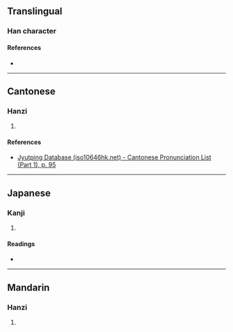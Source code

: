 {{character info/new}}
==Translingual==

===Han character===
{{Han char|rn=38|rad=女|as=20|sn=23|four=46448|canj=VRRK|ids=⿰女嚴}}

====References====
* {{Han ref|kx=0274.270|dkj=06916|dj=0543.030|hdz=21091.170|uh=5B4D|ud=23373|bh=F7D5|bd=63445}}

----

==Cantonese==

===Hanzi===
{{yue-hanzi|jyut=[[jim4]]|y=yim4}}

# {{rfdef|yue|sort=女20}}

====References====
* [http://www.iso10646hk.net/jp/document/download.jsp Jyutping Database (iso10646hk.net) - Cantonese Pronunciation List (Part 1), p. 95]

----

==Japanese==

===Kanji===
{{ja-kanji|grade=|rs=女20}}

# {{rfdef|ja|sort=女20}}

====Readings====
* {{ja-readings|on=[[げん]] (gen), [[ごん]] (gon)|kun=}}

----

==Mandarin==

===Hanzi===
{{cmn-hanzi|pin=[[yán]] ([[yan2]]), [[yǎn]] ([[yan3]])|wg=yen<sup>2</sup>, yan<sup>3</sup>}}

# {{rfdef|cmn|sort=女20}}
